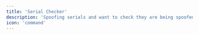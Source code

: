 ```yaml
---
title: 'Serial Checker'
description: 'Spoofing serials and want to check they are being spoofed correctly? Use this .bat file to see your serials.'
icon: 'command'
---
```


  <CardGroup cols={1}>
  <Card
      title="Download Serial Checker"
      icon="link"
      href="https://github.com/YviDev/Serial-Checker/blob/main/Serial%20Checker.bat"
  >
  </Card>
  </CardGroup>